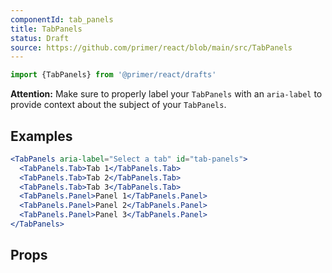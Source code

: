```yaml
---
componentId: tab_panels
title: TabPanels
status: Draft
source: https://github.com/primer/react/blob/main/src/TabPanels
---
```



```js
import {TabPanels} from '@primer/react/drafts'
```

**Attention:** Make sure to properly label your `TabPanels` with an `aria-label` to provide context about the subject of your `TabPanels`.

## Examples

```jsx live drafts
<TabPanels aria-label="Select a tab" id="tab-panels">
  <TabPanels.Tab>Tab 1</TabPanels.Tab>
  <TabPanels.Tab>Tab 2</TabPanels.Tab>
  <TabPanels.Tab>Tab 3</TabPanels.Tab>
  <TabPanels.Panel>Panel 1</TabPanels.Panel>
  <TabPanels.Panel>Panel 2</TabPanels.Panel>
  <TabPanels.Panel>Panel 3</TabPanels.Panel>
</TabPanels>
```

## Props

<ComponentProps data={data} />
